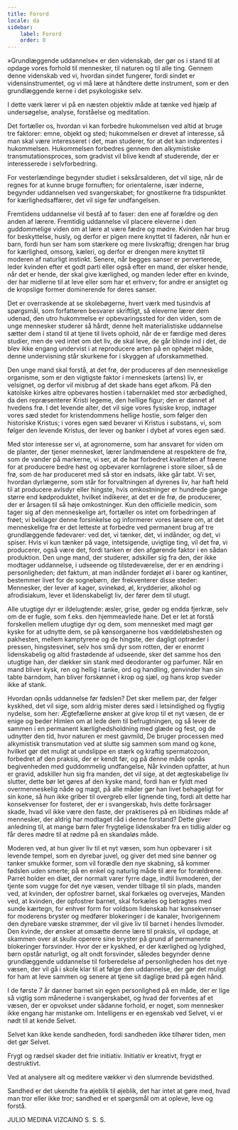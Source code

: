 ```yaml
---
title: Forord
locale: da
sidebar:
    label: Forord
    order: 0
---
```

»Grundlæggende uddannelse« er den videnskab, der gør os i stand til at opdage vores forhold til mennesker, til naturen og til alle ting. Gennem denne videnskab ved vi, hvordan sindet fungerer, fordi sindet er vidensinstrumentet, og vi må lære at håndtere dette instrument, som er den grundlæggende kerne i det psykologiske selv.

I dette værk lærer vi på en næsten objektiv måde at tænke ved hjælp af undersøgelse, analyse, forståelse og meditation.

Det fortæller os, hvordan vi kan forbedre hukommelsen ved altid at bruge tre faktorer: emne, objekt og sted; hukommelsen er drevet af interesse, så man skal være interesseret i det, man studerer, for at det kan indprentes i hukommelsen. Hukommelsen forbedres gennem den alkymistiske transmutationsproces, som gradvist vil blive kendt af studerende, der er interesserede i selvforbedring.

For vesterlændinge begynder studiet i seksårsalderen, det vil sige, når de regnes for at kunne bruge fornuften; for orientalerne, især inderne, begynder uddannelsen ved svangerskabet; for gnostikerne fra tidspunktet for kærlighedsaffærer, det vil sige før undfangelsen.

Fremtidens uddannelse vil bestå af to faser: den ene af forældre og den anden af lærere. Fremtidig uddannelse vil placere eleverne i den guddommelige viden om at lære at være fædre og mødre. Kvinden har brug for beskyttelse, husly, og derfor er pigen mere knyttet til faderen, når hun er barn, fordi hun ser ham som stærkere og mere livskraftig; drengen har brug for kærlighed, omsorg, kæleri, og derfor er drengen mere knyttet til moderen af naturligt instinkt. Senere, når begges sanser er perverterede, leder kvinden efter et godt parti eller også efter en mand, der elsker hende, når det er hende, der skal give kærlighed, og manden leder efter en kvinde, der har midlerne til at leve eller som har et erhverv; for andre er ansigtet og de kropslige former dominerende for deres sanser.

Det er overraskende at se skolebøgerne, hvert værk med tusindvis af spørgsmål, som forfatteren besvarer skriftligt, så eleverne lærer dem udenad, den utro hukommelse er opbevaringssted for den viden, som de unge mennesker studerer så hårdt, denne helt materialistiske uddannelse sætter dem i stand til at tjene til livets ophold, når de er færdige med deres studier, men de ved intet om det liv, de skal leve, de går blinde ind i det, de blev ikke engang undervist i at reproducere arten på en ophøjet måde, denne undervisning står skurkene for i skyggen af uforskammethed.

Den unge mand skal forstå, at det frø, der produceres af den menneskelige organisme, som er den vigtigste faktor i menneskets (artens) liv, er velsignet, og derfor vil misbrug af det skade hans eget afkom. På den katolske kirkes altre opbevares hostien i tabernaklet med stor ærbødighed, da den repræsenterer Kristi legeme, den hellige figur; den er dannet af hvedens frø. I det levende alter, det vil sige vores fysiske krop, indtager vores sæd stedet for kristendommens hellige hostie, som følger den historiske Kristus; i vores egen sæd bevarer vi Kristus i substans, vi, som følger den levende Kristus, der lever og banker i dybet af vores egen sæd.

Med stor interesse ser vi, at agronomerne, som har ansvaret for viden om de planter, der tjener mennesket, lærer landmændene at respektere de frø, som de vander på markerne, vi ser, at de har forbedret kvaliteten af frøene for at producere bedre høst og opbevarer kornlagrene i store siloer, så de frø, som de har produceret med så stor en indsats, ikke går tabt. Vi ser, hvordan dyrlægerne, som står for forvaltningen af dyrenes liv, har haft held til at producere avlsdyr eller hingste, hvis omkostninger er hundrede gange større end kødproduktet, hvilket indikerer, at det er de frø, de producerer, der er årsagen til så høje omkostninger. Kun den officielle medicin, som tager sig af den menneskelige art, fortæller os intet om forbedringen af frøet; vi beklager denne forsinkelse og informerer vores læsere om, at det menneskelige frø er det letteste at forbedre ved permanent brug af tre grundlæggende fødevarer: ved det, vi tænker, det, vi indånder, og det, vi spiser. Hvis vi kun tænker på vage, intetsigende, uvigtige ting, vil det frø, vi producerer, også være det, fordi tanken er den afgørende faktor i en sådan produktion. Den unge mand, der studerer, adskiller sig fra den, der ikke modtager uddannelse, i udseende og tilstedeværelse, der er en ændring i personligheden; det faktum, at man indånder fordøjet øl i barer og kantiner, bestemmer livet for de sognebørn, der frekventerer disse steder: Mennesker, der lever af kager, svinekød, øl, krydderier, alkohol og afrodisiakum, lever et lidenskabeligt liv, der fører dem til utugt.

Alle utugtige dyr er ildelugtende: æsler, grise, geder og endda fjerkræ, selv om de er fugle, som f.eks. den hjemmeavlede hane. Det er let at forstå forskellen mellem utugtige dyr og dem, som mennesket med magt gør kyske for at udnytte dem, se på kønsorganerne hos væddeløbshesten og pakhesten, mellem kamptyrene og de hingste, der dagligt optræder i pressen, hingstesvinet, selv hos små dyr som rotten, der er enormt lidenskabelig og altid frastødende af udseende, sker det samme hos den utugtige han, der dækker sin stank med deodoranter og parfumer. Når en mand bliver kysk, ren og hellig i tanke, ord og handling, genvinder han sin tabte barndom, han bliver forskønnet i krop og sjæl, og hans krop sveder ikke af stank.

Hvordan opnås uddannelse før fødslen? Det sker mellem par, der følger kyskhed, det vil sige, som aldrig mister deres sæd i letsindighed og flygtig nydelse, som her: Ægtefællerne ønsker at give krop til et nyt væsen, de er enige og beder Himlen om at lede dem til befrugtningen, og så lever de sammen i en permanent kærlighedsholdning med glæde og fest, og de udnytter den tid, hvor naturen er mest gavmild, De bruger processen med alkymistisk transmutation ved at slutte sig sammen som mand og kone, hvilket gør det muligt at undslippe en stærk og kraftig spermatozoon, forbedret af den praksis, der er kendt før, og på denne måde opnås begivenheden med guddommelig undfangelse, Når kvinden opfatter, at hun er gravid, adskiller hun sig fra manden, det vil sige, at det ægteskabelige liv slutter, dette bør let gøres af den kyske mand, fordi han er fyldt med overmenneskelig nåde og magt, på alle måder gør han livet behageligt for sin kone, så hun ikke griber til overgreb eller lignende ting, fordi alt dette har konsekvenser for fosteret, der er i svangerskab, hvis dette forårsager skade, hvad vil ikke være den faste, der praktiseres på en libidinøs måde af mennesker, der aldrig har modtaget råd i denne forstand? Dette giver anledning til, at mange børn føler frygtelige lidenskaber fra en tidlig alder og får deres mødre til at rødme på en skandaløs måde.

Moderen ved, at hun giver liv til et nyt væsen, som hun opbevarer i sit levende tempel, som en dyrebar juvel, og giver det med sine bønner og tanker smukke former, som vil forædle den nye skabning, så kommer fødslen uden smerte; på en enkel og naturlig måde til ære for forældrene. Parret holder en diæt, der normalt varer fyrre dage, indtil livmoderen, der tjente som vugge for det nye væsen, vender tilbage til sin plads, manden ved, at kvinden, der opfostrer barnet, skal forkæles og overvejes, Manden ved, at kvinden, der opfostrer barnet, skal forkæles og betragtes med sunde kærtegn, for enhver form for voldsom lidenskab har konsekvenser for moderens bryster og medfører blokeringer i de kanaler, hvorigennem den dyrebare væske strømmer, der vil give liv til barnet i hendes livmoder. Den kvinde, der ønsker at omsætte denne lære til praksis, vil opdage, at skammen over at skulle operere sine bryster på grund af permanente blokeringer forsvinder. Hvor der er kyskhed, er der kærlighed og lydighed, børn opstår naturligt, og alt ondt forsvinder, således begynder denne grundlæggende uddannelse til forberedelse af personligheden hos det nye væsen, der vil gå i skole klar til at følge den uddannelse, der gør det muligt for ham at leve sammen og senere at tjene sit daglige brød på egen hånd.

I de første 7 år danner barnet sin egen personlighed på en måde, der er lige så vigtig som månederne i svangerskabet, og hvad der forventes af et væsen, der er opvokset under sådanne forhold, er noget, som mennesker ikke engang har mistanke om. Intelligens er en egenskab ved Selvet, vi er nødt til at kende Selvet.

Selvet kan ikke kende sandheden, fordi sandheden ikke tilhører tiden, men det gør Selvet.

Frygt og rædsel skader det frie initiativ. Initiativ er kreativt, frygt er destruktivt.

Ved at analysere alt og meditere vækker vi den slumrende bevidsthed.

Sandhed er det ukendte fra øjeblik til øjeblik, det har intet at gøre med, hvad man tror eller ikke tror; sandhed er et spørgsmål om at opleve, leve og forstå.

JULIO MEDINA VIZCAINO
S. S. S.
